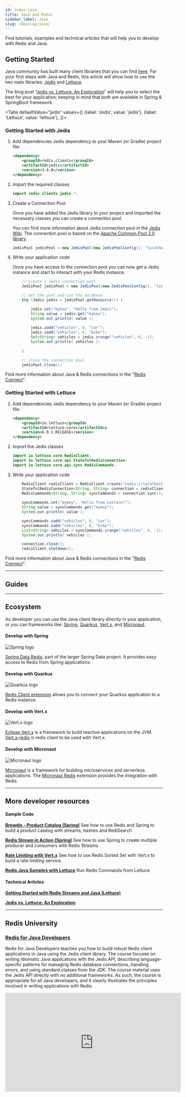 ```yaml
---
id: index-java
title: Java and Redis
sidebar_label: Java
slug: /develop/java/
---
```


Find tutorials, examples and technical articles that will help you to develop with Redis and Java.


## Getting Started

Java community has built many client libraries that you can find [here](https://redis.io/clients#java). For your first steps with Java and Redis, this article will show how to use the two main libraries: [Jedis](https://github.com/redis/jedis) and [Lettuce](https://lettuce.io/).

The blog post “[Jedis vs. Lettuce: An Exploration](https://redislabs.com/blog/jedis-vs-lettuce-an-exploration/)” will help you to select the best for your application; keeping in mind that both are available in Spring & SpringBoot framework.


<Tabs
  defaultValue="jedis"
  values={[
    {label: 'Jedis', value: 'jedis'},
    {label: 'Lettuce', value: 'lettuce'},
  ]}>
  <TabItem value="jedis">

### Getting Started with Jedis


1. Add dependencies Jedis dependency to your Maven (or Gradle) project file:

    ```xml
    <dependency>
        <groupId>redis.clients</groupId>
        <artifactId>jedis</artifactId>
        <version>3.4.0</version>
    </dependency>
    ```

2. Import the required classes

    ```java
    import redis.clients.jedis.*;
    ```


3. Create a Connection Pool

    Once you have added the Jedis library to your project and imported the necessary classes you can create a connection pool. 

    You can find more information about Jedis connection pool in the [Jedis Wiki](https://github.com/redis/jedis/wiki/Getting-started#basic-usage-example). The connection pool is based on the [Apache Common Pool 2.0 library](http://commons.apache.org/proper/commons-pool/apidocs/org/apache/commons/pool2/impl/GenericObjectPoolConfig.html).
    
    ```java
    JedisPool jedisPool = new JedisPool(new JedisPoolConfig(), "localhost", 6379);
    ```



4. Write your application code

    Once you have access to the connection pool you can now get a Jedis instance and start to interact with your Redis instance.

    ```java
        // Create a Jedis connection pool
        JedisPool jedisPool = new JedisPool(new JedisPoolConfig(), "localhost", 6379);

        // Get the pool and use the database
        try (Jedis jedis = jedisPool.getResource()) {

            jedis.set("mykey", "Hello from Jedis");
            String value = jedis.get("mykey");
            System.out.println( value );
            
            jedis.zadd("vehicles", 0, "car"); 
            jedis.zadd("vehicles", 0, "bike");
            Set<String> vehicles = jedis.zrange("vehicles", 0, -1);
            System.out.println( vehicles );

        }
        
        // close the connection pool
        jedisPool.close();
    ```

Find more information about Java & Redis connections in the "[Redis Connect](https://github.com/redis-developer/redis-connect/tree/master/java/jedis)".


  </TabItem>
  <TabItem value="lettuce">

### Getting Started with Lettuce

1. Add dependencies Jedis dependency to your Maven (or Gradle) project file:

    ```xml
    <dependency>
        <groupId>io.lettuce</groupId>
        <artifactId>lettuce-core</artifactId>a
        <version>6.0.1.RELEASE</version>
    </dependency>
    ```


2. Import the Jedis classes

    ```java
    import io.lettuce.core.RedisClient;
    import io.lettuce.core.api.StatefulRedisConnection;
    import io.lettuce.core.api.sync.RedisCommands;
    ```

3. Write your application code

    ```java
        RedisClient redisClient = RedisClient.create("redis://localhost:6379/");
        StatefulRedisConnection<String, String> connection = redisClient.connect();
        RedisCommands<String, String> syncCommands = connection.sync();
        
        syncCommands.set("mykey", "Hello from Lettuce!");
        String value = syncCommands.get("mykey");
        System.out.println( value );

        syncCommands.zadd("vehicles", 0, "car"); 
        syncCommands.zadd("vehicles", 0, "bike");
        List<String> vehicles = syncCommands.zrange("vehicles", 0, -1);
        System.out.println( vehicles );

        connection.close();
        redisClient.shutdown();
    ```


Find more information about Java & Redis connections in the "[Redis Connect](https://github.com/redis-developer/redis-connect/tree/master/java/lettuce)".
  </TabItem>
</Tabs>

---

## Guides

<RedisCard 
    title="How to Use SSL/TLS With Redis Enterprise" 
    page="/guide/security/how-to-use-ssl-tls-with-redis-enterprise/"
    />

---

## Ecosystem

As developer you can use the Java client library directly in your application, or you can frameworks like: [Spring](https://spring.io/), [Quarkus](https://quarkus.io/),  [Vert.x](https://vertx.io/), and [Micronaut](https://micronaut.io/).


<div class="row text--center">

<div class="col ">
<div className="ri-container">

#### Develop with Spring 

![Spring logo](/img/logos/spring.png)

[Spring Data Redis](https://spring.io/projects/spring-data-redis), part of the larger Spring Data project. It provides easy access to Redis from Spring applications.
</div>
</div>

<div class="col">
<div className="ri-container">

#### Develop with Quarkus 

![Quarkus logo](/img/logos/quarkus.png)

[Redis Client extension](https://quarkus.io/guides/redis) allows you to connect your Quarkus application to a Redis instance.
</div>
</div>
</div>


<div class="row text--center">

<div class="col">
<div className="ri-container">

#### Develop with Vert.x 

![Vert.x logo](/img/logos/vertx.png)

[Eclipse Vert.x](https://vertx.io/introduction-to-vertx-and-reactive/) is a framework to build reactive applications on the JVM. [Vert.x-redis](https://vertx.io/docs/vertx-redis-client/java/) is redis client to be used with Vert.x. 
</div>
</div>

<div class="col">
<div className="ri-container">

#### Develop with Micronaut 

![Micronaut logo](/img/logos/micronaut.svg)

[Micronaut](https://micronaut.io/) is a framework for building microservices and serverless applications. The [Micronaut Redis](https://micronaut-projects.github.io/micronaut-redis/snapshot/guide/) extension provides the integration with Redis.

</div>
</div>

</div>

---


## More developer resources

<div class="row">

<div class="col">

#### Sample Code

**[Brewdis - Product Catalog (Spring)](https://github.com/redis-developer/brewdis)**
See how to use Redis and Spring to build a product catalog with streams, hashes and RediSearch


**[Redis Stream in Action (Spring)](https://github.com/redis-developer/brewdis)**
See how to use Spring to create multiple producer and consumers with Redis Streams


**[Rate Limiting with Vert.x](https://github.com/redis-developer/vertx-rate-limiting-redis)**
See how to use Redis Sorted Set with Vert.x to build a rate limiting service.


**[Redis Java Samples with Lettuce](https://github.com/redis-developer/vertx-rate-limiting-redis)**
Run Redis Commands from Lettuce


</div>
<div class="col col--1">
</div>

<div class="col">

#### Technical Articles

**[Getting Started with Redis Streams and Java (Lettuce)](https://redislabs.com/blog/getting-started-with-redis-streams-and-java/)**

**[Jedis vs. Lettuce: An Exploration](https://redislabs.com/blog/jedis-vs-lettuce-an-exploration/https://redislabs.com/blog/jedis-vs-lettuce-an-exploration/)**


</div>

</div>

---

## Redis University

### [Redis for Java Developers](https://university.redislabs.com/courses/ru102j/)

Redis for Java Developers teaches you how to build robust Redis client applications in Java using the Jedis client library. The course focuses on writing idiomatic Java applications with the Jedis API, describing language-specific patterns for managing Redis database connections, handling errors, and using standard classes from the JDK. The course material uses the Jedis API directly with no additional frameworks. As such, the course is appropriate for all Java developers, and it clearly illustrates the principles involved in writing applications with Redis.

<div class="text--center">
<iframe width="560" height="315" src="https://www.youtube.com/embed/CmQMdJefTjc" frameborder="0" allow="accelerometer; autoplay; clipboard-write; encrypted-media; gyroscope; picture-in-picture" allowfullscreen></iframe>
</div>
